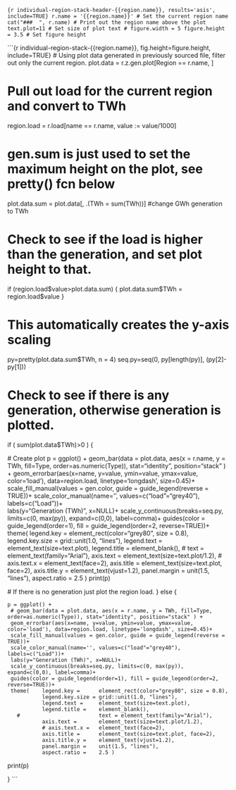 
```{r individual-region-stack-header-{{region.name}}, results='asis', include=TRUE}
r.name = '{{region.name}}' # Set the current region name
cat("###  ", r.name) # Print out the region name above the plot
text.plot=11 # Set size of plot text
# figure.width = 5
figure.height = 3.5 # Set figure height
```

```{r individual-region-stack-{{region.name}}, fig.height=figure.height, include=TRUE}
# Using plot data generated in previously sourced file, filter out only the current region.
plot.data = r.z.gen.plot[Region == r.name, ]

# Pull out load for the current region and convert to TWh
region.load = r.load[name == r.name, value := value/1000]

# gen.sum is just used to set the maximum height on the plot, see pretty() fcn below
plot.data.sum = plot.data[, .(TWh = sum(TWh))] #change GWh generation to TWh

# Check to see if the load is higher than the generation, and set plot height to that.
if (region.load$value>plot.data.sum) {
  plot.data.sum$TWh = region.load$value
}

# This automatically creates the y-axis scaling
py=pretty(plot.data.sum$TWh, n = 4)
seq.py=seq(0, py[length(py)], (py[2]-py[1]))

# Check to see if there is any generation, otherwise generation is plotted.
if ( sum(plot.data$TWh)>0 ) { 

  # Create plot
  p = ggplot() +
     geom_bar(data = plot.data, aes(x = r.name, y = TWh, fill=Type, order=as.numeric(Type)), stat="identity", position="stack" ) +
     geom_errorbar(aes(x=name, y=value, ymin=value, ymax=value, color='load'), data=region.load, linetype='longdash', size=0.45)+
     scale_fill_manual(values = gen.color, guide = guide_legend(reverse = TRUE))+
     scale_color_manual(name='', values=c("load"="grey40"), labels=c("Load"))+   
     labs(y="Generation (TWh)", x=NULL)+
     scale_y_continuous(breaks=seq.py, limits=c(0, max(py)), expand=c(0,0), label=comma)+
     guides(color = guide_legend(order=1), fill = guide_legend(order=2, reverse=TRUE))+
     theme(    legend.key =      element_rect(color="grey80", size = 0.8), 
               legend.key.size = grid::unit(1.0, "lines"),
               legend.text =     element_text(size=text.plot), 
               legend.title =    element_blank(),
       #                         text = element_text(family="Arial"),
               axis.text =       element_text(size=text.plot/1.2), 
               # axis.text.x =   element_text(face=2), 
               axis.title =      element_text(size=text.plot, face=2), 
               axis.title.y =    element_text(vjust=1.2), 
               panel.margin =    unit(1.5, "lines"),
               aspect.ratio =    2.5 )
  print(p)
    
  # If there is no generation just plot the region load.
} else {
  
    p = ggplot() +
     # geom_bar(data = plot.data, aes(x = r.name, y = TWh, fill=Type, order=as.numeric(Type)), stat="identity", position="stack" ) +
     geom_errorbar(aes(x=name, y=value, ymin=value, ymax=value, color='load'), data=region.load, linetype='longdash', size=0.45)+
     scale_fill_manual(values = gen.color, guide = guide_legend(reverse = TRUE))+
     scale_color_manual(name='', values=c("load"="grey40"), labels=c("Load"))+   
     labs(y="Generation (TWh)", x=NULL)+
     scale_y_continuous(breaks=seq.py, limits=c(0, max(py)), expand=c(0,0), label=comma)+
     guides(color = guide_legend(order=1), fill = guide_legend(order=2, reverse=TRUE))+
     theme(    legend.key =      element_rect(color="grey80", size = 0.8), 
               legend.key.size = grid::unit(1.0, "lines"),
               legend.text =     element_text(size=text.plot), 
               legend.title =    element_blank(),
       #                         text = element_text(family="Arial"),
               axis.text =       element_text(size=text.plot/1.2), 
               # axis.text.x =   element_text(face=2), 
               axis.title =      element_text(size=text.plot, face=2), 
               axis.title.y =    element_text(vjust=1.2), 
               panel.margin =    unit(1.5, "lines"),
               aspect.ratio =    2.5 )
  print(p)
  
}
```
